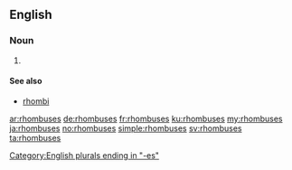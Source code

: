 ==English==

===Noun===
{{head|en|noun plural form}}

# {{plural of|rhombus|lang=en}}

====See also====
* [[rhombi]]

[[Category:English plurals ending in "-es"]]

[[ar:rhombuses]]
[[de:rhombuses]]
[[fr:rhombuses]]
[[ku:rhombuses]]
[[my:rhombuses]]
[[ja:rhombuses]]
[[no:rhombuses]]
[[simple:rhombuses]]
[[sv:rhombuses]]
[[ta:rhombuses]]